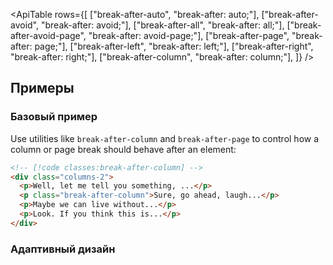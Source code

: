 

<ApiTable
  rows={[
    ["break-after-auto", "break-after: auto;"],
    ["break-after-avoid", "break-after: avoid;"],
    ["break-after-all", "break-after: all;"],
    ["break-after-avoid-page", "break-after: avoid-page;"],
    ["break-after-page", "break-after: page;"],
    ["break-after-left", "break-after: left;"],
    ["break-after-right", "break-after: right;"],
    ["break-after-column", "break-after: column;"],
  ]}
/>

## Примеры

### Базовый пример

Use utilities like `break-after-column` and `break-after-page` to control how a column or page break should behave after an element:

```html
<!-- [!code classes:break-after-column] -->
<div class="columns-2">
  <p>Well, let me tell you something, ...</p>
  <p class="break-after-column">Sure, go ahead, laugh...</p>
  <p>Maybe we can live without...</p>
  <p>Look. If you think this is...</p>
</div>
```

### Адаптивный дизайн

<ResponsiveDesign property="break-after" defaultClass="break-after-column" featuredClass="break-after-auto" />
